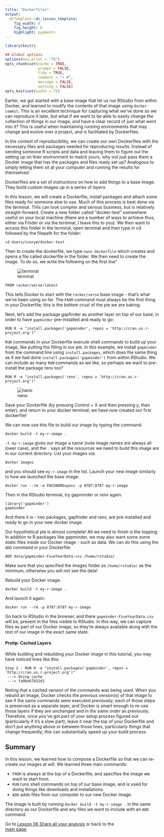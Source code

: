 ```yaml
---
title: "Dockerfiles"
output:
  dcTemplate::dc_lesson_template:
    fig_width: 6
    fig_height: 6
    highlight: pygments
---
```



```r
library(knitr)

## Global options
options(max.print = "75")
opts_chunk$set(cache = TRUE,
               prompt = FALSE,
               tidy = TRUE,
               comment = "> #",
               message = FALSE,
               warning = FALSE)
opts_knit$set(width = 75)
```

Earlier, we got started with a base image that let us run RStudio from within Docker, and learned to modify the contents of that image using `docker commit`. This is an excellent technique for capturing what we've done so we can reproduce it later, but what if we want to be able to easily change the collection of things in our image, and have a clear record of just what went into it? This is useful when maintaining running environments that may change and evolve over a project, and is facilitated by Dockerfiles. 

In the context of reproducibility, we can create our own Dockerfiles with the necessary files and packages needed for reproducing results. Instead of sending someone R scripts and data and leaving them to figure out the setting up on their environment to match yours, why not just pass them a Docker image that has the packages and files ready set up? Analogous to simply letting them sit at your computer and running the results for themselves!

Dockerfiles are a set of instructions on how to add things to a base image. They build custom images up in a series of *layers*.

In this lesson, we will create a Dockerfile, install packages and attach some files ready for someone else to use. Much of this process is best done via the terminal. THis can look complex and serious business, but is relatively straight-forward. Create a new folder called "docker-test" somewhere useful on your local machine (there are a number of ways to achieve thus, either via Finder or via the terminal, I leave this to you). We then want to access this folder in the terminal, open terminal and then type in cd followed by the filepath for the folder:

```
cd Users/ivorym/docker-test
```

Then to create the dockerfile, we type `nano dockerfile` which creates and opens a file called dockerfile in the folder. We then need to create the image. To do so, we write the following on the first line"

![terminal](files/terminal.png)
```
FROM rocker/verse:latest
```

This tells Docker to start with the `rocker/verse` base image - that's what we've been using so far. 
The `FROM` command must always be the first thing in your Dockerfile; this is the bottom crust of the pie we are baking.

Next, let's add the package gapfinder as another layer on top of our base, in order to have `gapminder` pre-installed and ready to go:

```
RUN R -e "install.packages('gapminder', repos = 'http://cran.us.r-project.org')"
```

`RUN` commands in your Dockerfile execute shell commands to build up your image, like putting the filling in our pie. In this example, we install `gapminder` from the command line using `install.packages`, which does the same thing as if we had done `install.packages('gapminder')` from within RStudio. We can include as many `RUN` commands as we like, so perhaps we want to pre-install the package renv too?

```
RUN R -e "install.packages('renv', repos = 'http://cran.us.r-project.org')"
```

![nano](files/nano.png)

Save your Dockerfile (by pressing Control + X and then pressing y, then enter), and return to your docker terminal; we have now created our first dockerfile!

We can now use this file to build our image by typing the command:

```
docker build -t my-r-image .
```

`-t my-r-image` gives our image a name (note image names are always all lower case), and the `.` says all the resources we need to build this image are in our current directory. List your images via:

```
docker images
```

and you should see `my-r-image` in the list. Launch your new image similarly to how we launched the base image:

```
docker run --rm -e PASSWORD=pass -p 8787:8787 my-r-image
```

Then in the RStudio terminal, try gapminder or renv again:

```
library('gapminder')
gapminder
```

And there it is - two packages, gapfinder and renv, are pre-installed and ready to go in your new docker image. 

Our hypothetical pie is almost complete! All we need to finish  is the topping. In addition to R packages like gapminder, we may also want some some static files inside our Docker image - such as data. We can do this using the `ADD` command in your Dockerfile:

```
ADD data/gapminder-FiveYearData.csv /home/rstudio/
```

Make sure that you specified the images folder as `/home/rstudio/` as the minimum, otherwise you will not see the data!

Rebuild your Docker image:

```
docker build -t my-r-image .
```

And launch it again:

```
docker run --rm -p 8787:8787 my-r-image
```

Go back to RStudio in the browser, and there `gapminder-FiveYearData.csv` will be, present in the files visible to RStudio. In this way, we can capture files as part of our Docker image, so they're always available along with the rest of our image in the exact same state.

#### Protip: Cached Layers

While building and rebuilding your Docker image in this tutorial, you may have noticed lines like this:
```
Step 2 : RUN R -e "install.packages('gapminder', repos = 'http://cran.us.r-project.org')"
 ---> Using cache
 ---> fa9be67b52d1
```
Noting that a cached version of the commands was being used. When you rebuild an image, Docker checks the previous version(s) of that image to see if the same commands were executed previously; each of those steps is preserved as a separate layer, and Docker is smart enough to re-use those layers if they are unchanged and *in the same order* as previously. Therefore, once you've got part of your setup process figured out (particularly if it's a slow part), leave it near the top of your Dockerfile and don't put anything above or between those lines, particularly things that change frequently; this can substantially speed up your build process. 

## Summary

In this lesson, we learned how to compose a Dockerfile so that we can re-create our images at will. We learned three main commands:

 - `FROM` is always at the top of a Dockerfile, and specifies the image we want to start from.
 - `RUN` runs shell commands on top of our base image, and is used for doing things like downloads and installations.
 - `ADD` adds files from our computer to our new Docker image.

The image is built by running `docker build -t my-r-image .` in the same directory as our Dockerfile and any files we want to include with an `ADD` command.

Go to [Lesson 06 Share all your analysis](06-Sharing-all-your-analysis.html) or back to the  
[main page](http://ropenscilabs.github.io/r-docker-tutorial/).
